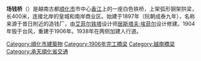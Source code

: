 '''场钱桥'''（{{vie|v=Cầu Trường Tiền|hn=梂場錢}}）是越南古都[[顺化市|顺化市]]市中心[[香江_(越南)|香江]]上的一座白色铁桥，上架弧形钢架拱梁，长400米，连接北岸的皇城和南岸商业区。始建于1897年（阮朝成泰九年），名称来源于昔日附近的造钱厂，由[[艾菲尔铁塔|艾菲尔铁塔]]设计师[[居斯塔夫·埃菲尔|居斯塔夫·埃菲尔]]设计修建。1904年毁于台风，重建于1906年。1938年在两侧加建人行道。
[[Category:順化市建築物|Category:順化市建築物]]
[[Category:1906年完工橋梁|Category:1906年完工橋梁]]
[[Category:越南橋梁|Category:越南橋梁]]
[[Category:承天順化省交通|Category:承天順化省交通]]